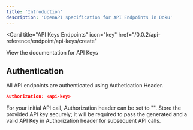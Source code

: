 ```yaml
---
title: 'Introduction'
description: 'OpenAPI specification for API Endpoints in Doku'
---
```


<Card
  title="API Keys Endpoints"
  icon="key"
  href="/0.0.2/api-reference/endpoint/api-keys/create"
>
  View the documentation for API Keys
</Card>

## Authentication

All API endpoints are authenticated using Authetication Header.

```json
Authorization: <api-key>
```

<Info>
For your initial API call, Authorization header can be set to "".
Store the provided API key securely; it will be required to pass the generated and a valid API Key in Authorization header for subsequent API calls.
</Info>